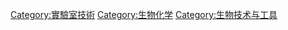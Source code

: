{{Commonscat|Biochemistry methods}}

[[Category:實驗室技術|Category:實驗室技術]]
[[Category:生物化学|Category:生物化学]]
[[Category:生物技术与工具|Category:生物技术与工具]]